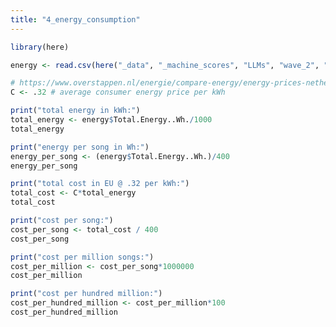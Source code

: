 ```yaml
---
title: "4_energy_consumption"
---
```


```r
library(here)
```

```r
energy <- read.csv(here("_data", "_machine_scores", "LLMs", "wave_2", "energy.csv"))
```

```r
# https://www.overstappen.nl/energie/compare-energy/energy-prices-netherlands/#:~:text=The%20current%20energy%20prices%20are,the%2019%20largest%20energy%20suppliers.
C <- .32 # average consumer energy price per kWh

print("total energy in kWh:")
total_energy <- energy$Total.Energy..Wh./1000
total_energy

print("energy per song in Wh:")
energy_per_song <- (energy$Total.Energy..Wh.)/400
energy_per_song

print("total cost in EU @ .32 per kWh:")
total_cost <- C*total_energy
total_cost

print("cost per song:")
cost_per_song <- total_cost / 400
cost_per_song

print("cost per million songs:")
cost_per_million <- cost_per_song*1000000
cost_per_million

print("cost per hundred million:")
cost_per_hundred_million <- cost_per_million*100
cost_per_hundred_million
```
